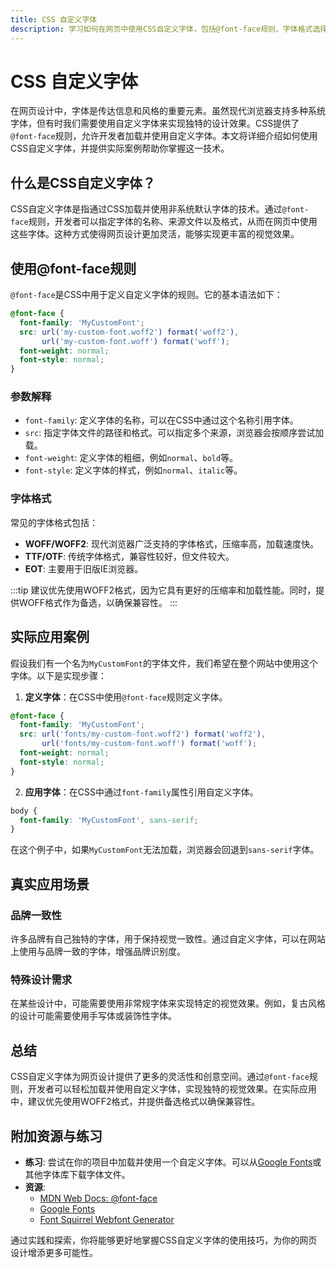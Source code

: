 ```yaml
---
title: CSS 自定义字体
description: 学习如何在网页中使用CSS自定义字体，包括@font-face规则、字体格式选择以及实际应用案例。
---
```


# CSS 自定义字体

在网页设计中，字体是传达信息和风格的重要元素。虽然现代浏览器支持多种系统字体，但有时我们需要使用自定义字体来实现独特的设计效果。CSS提供了`@font-face`规则，允许开发者加载并使用自定义字体。本文将详细介绍如何使用CSS自定义字体，并提供实际案例帮助你掌握这一技术。

## 什么是CSS自定义字体？

CSS自定义字体是指通过CSS加载并使用非系统默认字体的技术。通过`@font-face`规则，开发者可以指定字体的名称、来源文件以及格式，从而在网页中使用这些字体。这种方式使得网页设计更加灵活，能够实现更丰富的视觉效果。

## 使用@font-face规则

`@font-face`是CSS中用于定义自定义字体的规则。它的基本语法如下：

```css
@font-face {
  font-family: 'MyCustomFont';
  src: url('my-custom-font.woff2') format('woff2'),
       url('my-custom-font.woff') format('woff');
  font-weight: normal;
  font-style: normal;
}
```

### 参数解释

- `font-family`: 定义字体的名称，可以在CSS中通过这个名称引用字体。
- `src`: 指定字体文件的路径和格式。可以指定多个来源，浏览器会按顺序尝试加载。
- `font-weight`: 定义字体的粗细，例如`normal`、`bold`等。
- `font-style`: 定义字体的样式，例如`normal`、`italic`等。

### 字体格式

常见的字体格式包括：

- **WOFF/WOFF2**: 现代浏览器广泛支持的字体格式，压缩率高，加载速度快。
- **TTF/OTF**: 传统字体格式，兼容性较好，但文件较大。
- **EOT**: 主要用于旧版IE浏览器。

:::tip
建议优先使用WOFF2格式，因为它具有更好的压缩率和加载性能。同时，提供WOFF格式作为备选，以确保兼容性。
:::

## 实际应用案例

假设我们有一个名为`MyCustomFont`的字体文件，我们希望在整个网站中使用这个字体。以下是实现步骤：

1. **定义字体**：在CSS中使用`@font-face`规则定义字体。

```css
@font-face {
  font-family: 'MyCustomFont';
  src: url('fonts/my-custom-font.woff2') format('woff2'),
       url('fonts/my-custom-font.woff') format('woff');
  font-weight: normal;
  font-style: normal;
}
```

2. **应用字体**：在CSS中通过`font-family`属性引用自定义字体。

```css
body {
  font-family: 'MyCustomFont', sans-serif;
}
```

在这个例子中，如果`MyCustomFont`无法加载，浏览器会回退到`sans-serif`字体。

## 真实应用场景

### 品牌一致性

许多品牌有自己独特的字体，用于保持视觉一致性。通过自定义字体，可以在网站上使用与品牌一致的字体，增强品牌识别度。

### 特殊设计需求

在某些设计中，可能需要使用非常规字体来实现特定的视觉效果。例如，复古风格的设计可能需要使用手写体或装饰性字体。

## 总结

CSS自定义字体为网页设计提供了更多的灵活性和创意空间。通过`@font-face`规则，开发者可以轻松加载并使用自定义字体，实现独特的视觉效果。在实际应用中，建议优先使用WOFF2格式，并提供备选格式以确保兼容性。

## 附加资源与练习

- **练习**: 尝试在你的项目中加载并使用一个自定义字体。可以从[Google Fonts](https://fonts.google.com/)或其他字体库下载字体文件。
- **资源**: 
  - [MDN Web Docs: @font-face](https://developer.mozilla.org/en-US/docs/Web/CSS/@font-face)
  - [Google Fonts](https://fonts.google.com/)
  - [Font Squirrel Webfont Generator](https://www.fontsquirrel.com/tools/webfont-generator)

通过实践和探索，你将能够更好地掌握CSS自定义字体的使用技巧，为你的网页设计增添更多可能性。